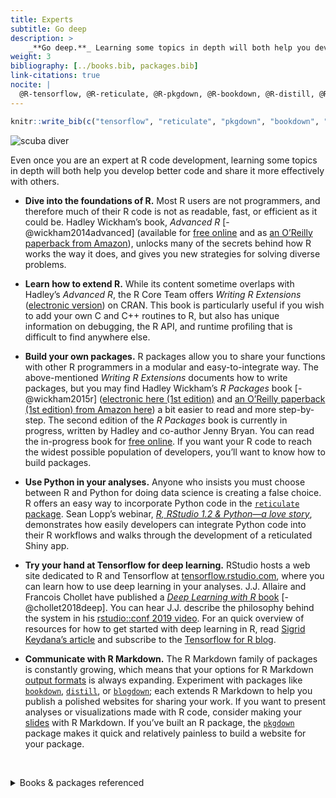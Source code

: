 ```yaml
---
title: Experts
subtitle: Go deep
description: >
    _**Go deep.**_ Learning some topics in depth will both help you develop better code and share it more effectively with others.
weight: 3
bibliography: [../books.bib, packages.bib] 
link-citations: true
nocite: | 
  @R-tensorflow, @R-reticulate, @R-pkgdown, @R-bookdown, @R-distill, @R-blogdown, @R-xaringan
---
```


```r
knitr::write_bib(c("tensorflow", "reticulate", "pkgdown", "bookdown", "distill", "blogdown", "xaringan"), "packages.bib") 
```

<img src="/images/scuba.jpg" alt="scuba diver">


Even once you are an expert at R code development, learning some topics in depth will both help you develop better code and share it more effectively with others.

- __Dive into the foundations of R.__ Most R users are not programmers, and therefore much of their R code is not as readable, fast, or efficient as it could be. Hadley Wickham's book, *Advanced R* [-@wickham2014advanced] (available for [free online](https://adv-r.hadley.nz/) and as [an O'Reilly paperback from Amazon](http://amzn.com/1466586966?tag=devtools-20)), unlocks many of the secrets behind how R works the way it does, and gives you new strategies for solving diverse problems.

- __Learn how to extend R.__ While its content sometime overlaps with Hadley's *Advanced R*, the R Core Team offers *Writing R Extensions* ([electronic version](https://cran.r-project.org/doc/manuals/r-release/R-exts.html)) on CRAN. This book is particularly useful if you wish to add your own C and C++ routines to R, but also has unique information on debugging, the R API, and runtime profiling that is difficult to find anywhere else.

- __Build your own packages.__ R packages allow you to share your functions with other R programmers in a modular and easy-to-integrate way. The above-mentioned *Writing R Extensions* documents how to write packages, but you may find Hadley Wickham's *R Packages* book [-@wickham2015r] ([electronic here (1st edition)](http://r-pkgs.had.co.nz/) and [an O'Reilly paperback (1st edition) from Amazon here](https://www.amazon.com/dp/1491910593/ref=cm_sw_su_dp?tag=r-pkgs-20)) a bit easier to read and more step-by-step. The second edition of the *R Packages* book is currently in progress, written by Hadley and co-author Jenny Bryan. You can read the in-progress book for [free online](https://r-pkgs.org/). If you want your R code to reach the widest possible population of developers, you'll want to know how to build packages. 

- __Use Python in your analyses.__ Anyone who insists you must choose between R and Python for doing data science is creating a false choice. R offers an easy way to incorporate Python code in the [`reticulate` package](https://rstudio.github.io/reticulate). Sean Lopp's webinar, [*R, RStudio 1.2 & Python—a love story*](https://resources.rstudio.com/webinars/r-rstudio-1-2-amp-python-a-love-story-sean-lopp), demonstrates how easily developers can integrate Python code into their R workflows and walks through the development of a reticulated Shiny app.

- __Try your hand at Tensorflow for deep learning.__ RStudio hosts a web site dedicated to R and Tensorflow at [tensorflow.rstudio.com](https://tensorflow.rstudio.com), where you can learn how to use deep learning in your analyses. 
J.J. Allaire and Francois Chollet have published a [*Deep Learning with R* book](https://www.amazon.com/Deep-Learning-R-Francois-Chollet/dp/161729554X) [-@chollet2018deep]. You can hear J.J. describe the philosophy behind the system in his [rstudio::conf 2019 video](https://www.rstudio.com/resources/videos/machine-learning-with-tensorflow-and-r/). For an quick overview of  resources for how to get started with deep learning in R, read [Sigrid Keydana's article](https://blog.rstudio.com/2018/09/12/getting-started-with-deep-learning-in-r/) and subscribe to the [Tensorflow for R blog](https://blogs.rstudio.com/tensorflow/).

- __Communicate with R Markdown.__ The R Markdown family of packages is constantly growing, which means that your options for R Markdown [output formats](https://rmarkdown.rstudio.com/formats.html) is always expanding. Experiment with packages like [`bookdown`](https://bookdown.org/yihui/bookdown/), [`distill`](https://rstudio.github.io/distill/), or [`blogdown`](https://bookdown.org/yihui/blogdown/); each  extends R Markdown to help you publish a polished websites for sharing your work. If you want to present analyses or visualizations made with R code, consider making your [slides](https://bookdown.org/yihui/rmarkdown/xaringan.html) with R Markdown. If you've built an R package, the [`pkgdown`](https://pkgdown.r-lib.org/) package makes it quick and relatively painless to build a website for your package.

\

<details><summary>Books & packages referenced</summary>
<p>
